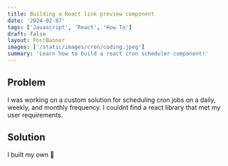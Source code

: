 ```yaml
---
title: Building a React link preview component
date: '2024-02-07'
tags: ['Javascript', 'React', 'How To']
draft: false
layout: PostBanner
images: ['/static/images/cron/coding.jpeg']
summary: 'Learn how to build a react cron scheduler component!'
---
```


## Problem

I was working on a custom solution for scheduling cron jobs on a daily, weekly, and monthly frequency. I couldnt find a react library that met my user requirements.

## Solution

I built my own 🙂
